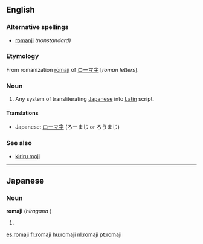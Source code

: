 {{wikipedia}}
==English==

===Alternative spellings===
* [[romanji]] ''(nonstandard)''

===Etymology===
From {{Ja.}} romanization [[rōmaji]] of [[ローマ字]] [''roman letters''].

===Noun===
{{en-noun|-}}

# Any system of transliterating [[Japanese]] into [[Latin]] script.

====Translations====
{{trans-top|Any system of transliterating Japanese into Latin script}}
* Japanese: [[ローマ字]] (ろーまじ or ろうまじ)
{{trans-mid}}
{{trans-bot}}

===See also===
* [[kiriru moji]]

----

==Japanese==
{{see|rōmaji}}

===Noun===
'''romaji''' (''hiragana'' {{Jpan|ろまじ}})

# {{misspelling of|rōmaji|lang=Japanese}}

[[es:romaji]]
[[fr:romaji]]
[[hu:romaji]]
[[nl:romaji]]
[[pt:romaji]]